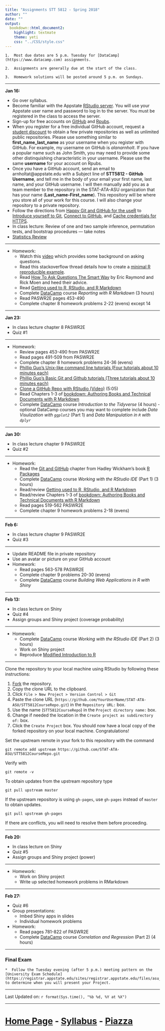 ```yaml
---
title: "Assignments STT 5812 - Spring 2018"
author: ""
date: ""
output: 
  bookdown::html_document2: 
    highlight: textmate
    theme: yeti
    css: "../CSS/style.css"
---
```


```block2
1.  Most due dates are 5 p.m. Tuesday for [DataCamp](https://www.datacamp.com) assignments.

2.  Assignments are generally due at the start of the class.  

3.  Homework solutions will be posted around 5 p.m. on Sundays.
```  

_______________

**Jan 16:**

* Go over syllabus.
* Become familiar with the Appstate [RStudio server](https://mathr.math.appstate.edu/). You will use your Appstate user name and password to log in to the server.  You must be registered in the class to access the server.
* Sign-up for free accounts on [GitHub](https://github.com) and [Rpubs](https://rpubs.com).
* When you register for a free individual GitHub account, request a [student discount](https://education.github.com) to obtain a few private repositories as well as unlimited public repositories.  Please use something similar to **first_name_last_name** as your username when you register with GitHub.  For example, my username on GitHub is *alanarnholt*. If you have a popular name such as John Smith, you may need to provide some other distinquishing characteristic in your username.  Please use the same **username** for your account on Rpubs. 
* Once you have a GitHub account, send an email to arnholtat@appstate.edu with a Subject line of **STT5812 - GitHub Username**, and tell me in the body of your email your first name, last name, and your GitHub username.  I will then manually add you as a team member to the repository in the STAT-ATA-ASU organization that has your name (**Last_name-First_name**).  This repository will be where you store all of your work for this course.  I will also change your repository to a private repository.
* Follow the directions from [Happy Git and GitHub for the useR](http://happygitwithr.com/) to [Introduce yourself to Git](http://happygitwithr.com/hello-git.html), [Connect to GitHub](http://happygitwithr.com/push-pull-github.html), and [Cache credentials for HTTPS](http://happygitwithr.com/credential-caching.html).
* In class lecture: Review of one and two sample inference, permutation tests, and bootstrap procedures --- take notes
* [Statistics Review](../../STT3851ClassRepo/Rmarkdown/StatReview.html)

------------------

* Homework: 
    + Watch this [video](https://www.youtube.com/watch?v=ZFaWxxzouCY&list=PLjTlxb-wKvXNSDfcKPFH2gzHGyjpeCZmJ&index=3) which provides some background on asking questions.  
    + Read this stackoverflow thread details how to create a [minimal R reproducible example](http://stackoverflow.com/questions/5963269/how-to-make-a-great-r-reproducible-example/5963610#5963610). 
    + Read [How To Ask Questions The Smart Way](http://www.catb.org/~esr/faqs/smart-questions.html) by Eric Raymond and Rick Moen and heed their advice.
    + Read [Getting used to R, RStudio, and R Markdown](https://ismayc.github.io/rbasics-book/)
    + Complete [DataCamp](https://datacamp.com) course _Reporting with R Markdown_ (3 hours)
    + Read PASWR2E pages 453-490
    + Complete chapter 8 homework problems 2-22 (evens) except 14

--------------

**Jan 23:**

* In class lecture chapter 8 PASWR2E
* Quiz #1

--------------

* Homework:
     + Review pages 453-490 from PASWR2E 
     + Read pages 491-509 from PASWR2E 
     + Complete chapter 8 homework problems 24-36 (evens) 
     + [Phillip Guo's Unix-like command line tutorials (Four tutorials about 10 minutes each)](http://www.pgbovine.net/command-line-tutorial.htm)
     + [Phillip Guo's Basic Git and Github tutorials (Three tutorials about 10 minutes each)](http://www.pgbovine.net/git-tutorial.htm)
     + [Clone a GitHub Repo with RStudio (Video)](https://www.youtube.com/watch?v=YxZ8J2rqhEM) (5:05)
     + Read Chapters 1-3 of [bookdown: Authoring Books and Technical Documents with R Markdown](https://bookdown.org/yihui/bookdown/)
     + Complete [DataCamp](https://datacamp.com) course _Introduction to the Tidyverse_ (4 hours) - optional DataCamp courses you may want to complete include _Data Visulization with `ggplot2`_ (Part 1) and _Data Manipulation in `R` with `dplyr`_

--------------

**Jan 30:**

* In class lecture chapter 9 PASWR2E
* Quiz #2

--------------

* Homework:
    + Read the [Git and GitHub](http://r-pkgs.had.co.nz/git.html) chapter from Hadley Wickham's book [R Packages](http://r-pkgs.had.co.nz/)
    + Complete [DataCamp](https://datacamp.com) course _Working with the RStudio IDE_ (Part 1) (3 hours)
    + Read/review [Getting used to R, RStudio, and R Markdown](https://ismayc.github.io/rbasics-book/)
    + Read/review Chapters 1-3 of [bookdown: Authoring Books and Technical Documents with R Markdown](https://bookdown.org/yihui/bookdown/)
    + Read pages 519-562 PASWR2E
    + Complete chapter 9 homework problems 2-18 (evens)

--------------

**Feb 6:**

* In class lecture chapter 9 PASWR2E
* Quiz #3

--------------

* Update README file in private repository
* Use an avatar or picture on your GitHub account
* Homework:
    + Read pages 563-578 PASWR2E
    + Complete chapter 9 problems 20-30 (evens)
    + Complete [DataCamp](https://datacamp.com) course _Building Web Applications in R with Shiny_

--------------

**Feb 13:**

* In class lecture on Shiny
* Quiz #4
* Assign groups and Shiny project (coverage probability)

--------------

* Homework:
    + Complete [DataCamp](https://www.datacamp.com) course _Working with the RStudio IDE_ (Part 2) (3 hours)
    + Work on Shiny project
    + Reproduce [Modified Introduction to R](../../STT3851ClassRepo/Rmarkdown/LabChap2.html)

-------------

Clone the repository to your local machine using RStudio by following these instructions:

1. [Fork](https://help.github.com/articles/fork-a-repo/) the repository.
2. Copy the clone URL to the clipboard.
3. Click `File > New Project > Version Control > Git`
4. Paste the clone URL (`https://github.com/YourUserName/STAT-ATA-ASU/STT5812CourseRepo.git`) in the `Repository URL:` box.
5. Use the name (`STT5812CourseRepo`) in the `Project directory name:` box.
6. Change if needed the location in the `Create project as subdirectory of:` box.
7. Click the `Create Project` box.  You should now have a local copy of the forked repository on your local machine.  Congratulations! 

Set the upstream remote in your fork to this repository with the command
```
git remote add upstream https://github.com/STAT-ATA-ASU/STT5812CourseRepo.git
```
Verify with
```
git remote -v
```
To obtain updates from the upstream repository type
```
git pull upstream master
```
If the upstream repository is using `gh-pages`, use `gh-pages` instead of `master` to obtain updates.
```
git pull upstream gh-pages
```
If there are conflicts, you will need to resolve them before proceeding.

--------------

**Feb 20:**

* In class lecture on Shiny
* Quiz #5
* Assign groups and Shiny project (power)

--------------

* Homework:
    + Work on Shiny project
    + Write up selected homework problems in RMarkdown

--------------

**Feb 27:**

* Quiz #6
* Group presentations:
    + Imbed Shiny apps in slides
    + Individual homework problems

* Homework:
     + Read pages 781-822 of PASWR2E
     + Complete [DataCamp](https://www.datacamp.com) course _Correlation and Regression_ (Part 2) (4 hours)
     
--------------

### Final Exam {-}

```block
*  Follow the Tuesday evening (after 5 p.m.) meeting pattern on the [University Exam Schedule](https://registrar.appstate.edu/sites/registrar.appstate.edu/files/asu_spring_2018_exam_schedule.pdf) to determine when you will present your Project.
```

________________

Last Updated on: `r format(Sys.time(), "%b %d, %Y at %X")`

________________

# [Home Page](http://stat-ata-asu.github.io/STT5812CourseRepo/) - [Syllabus](http://stat-ata-asu.github.io/STT5812CourseRepo/Syllabus/STT5812SyllabusSpring2018.html) - [Piazza](https://piazza.com/appstate/spring2018/stt/home) {-}
